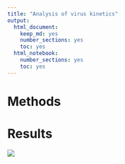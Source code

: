```yaml
---
title: "Analysis of virus kinetics"
output:
  html_document:
    keep_md: yes
    number_sections: yes
    toc: yes
  html_notebook: 
    number_sections: yes
    toc: yes
---
```


# Methods

# Results

![](../figures/kinetics.png)
